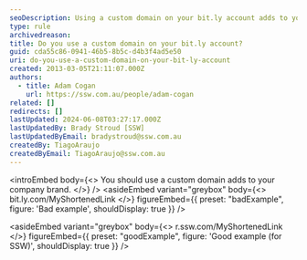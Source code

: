 ```yaml
---
seoDescription: Using a custom domain on your bit.ly account adds to your company brand.
type: rule
archivedreason:
title: Do you use a custom domain on your bit.ly account?
guid: cda55c86-0941-46b5-8b5c-d4b3f4ad5e50
uri: do-you-use-a-custom-domain-on-your-bit-ly-account
created: 2013-03-05T21:11:07.000Z
authors:
  - title: Adam Cogan
    url: https://ssw.com.au/people/adam-cogan
related: []
redirects: []
lastUpdated: 2024-06-08T03:27:17.000Z
lastUpdatedBy: Brady Stroud [SSW]
lastUpdatedByEmail: bradystroud@ssw.com.au
createdBy: TiagoAraujo
createdByEmail: TiagoAraujo@ssw.com.au
---
```


<introEmbed
  body={<>
You should use a custom domain adds to your company brand.
  </>}
/>
<asideEmbed
  variant="greybox"
  body={<>
    bit.ly.com/MyShortenedLink
  </>}
  figureEmbed={{
    preset: "badExample",
    figure: 'Bad example',
    shouldDisplay: true
  }}
/>

<asideEmbed
  variant="greybox"
  body={<>
    r.ssw.com/MyShortenedLink
  </>}
  figureEmbed={{
    preset: "goodExample",
    figure: 'Good example (for SSW)',
    shouldDisplay: true
  }}
/>
